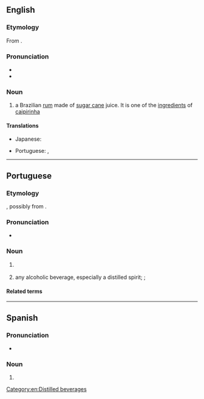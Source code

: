 {{also|cachaca}}
==English==
{{wp}}

===Etymology===
From {{bor|en|pt|cachaça}}.

===Pronunciation===
* {{IPA|en|/kəˈʃɑː.sə/}}
* {{hyphenation|en|ca|cha|ça}}

===Noun===
{{en-noun|~}}

# a Brazilian [[rum]] made of [[sugar cane]] juice. It is one of the [[ingredient]]s of [[caipirinha]]

====Translations====
{{trans-top|rum}}
* Japanese: {{t|ja|カシャッサ|tr=kashassa}}
{{trans-mid}}
* Portuguese: {{t+|pt|cachaça|f}}, {{t+|pt|pinga|f}} {{see desc}}
{{trans-bottom}}

[[Category:en:Distilled beverages]]

----

==Portuguese==

===Etymology===
{{unk|pt|title=Uncertain}}, possibly from {{m|pt|cachaço|t=boar}}.

===Pronunciation===
* {{a|Brazil}} {{IPA|pt|/kaˈʃasa/|/kaˈʃasɐ/}}

===Noun===
{{pt-noun|f}}

# {{l|en|cachaça}} {{gloss|a type of Brazilian rum}}
#: {{syn|pt|aguardente|aguardente de cana|cana|canha|q4=Rio Grande do Sul|pinga}}
# {{lb|pt|Brazil|informal}} any alcoholic beverage, especially a distilled spirit; {{l|en|booze}}; {{l|en|grog}}

====Related terms====
{{rel3|pt|cachaçada|cachaçaria|cachaceiro|encachaçado|encachaçar}}

{{topics|pt|Distilled beverages}}

----

==Spanish==

===Pronunciation===
* {{es-IPA|cachaza}}

===Noun===
{{es-noun|m}}

# {{l|en|cachaça}}